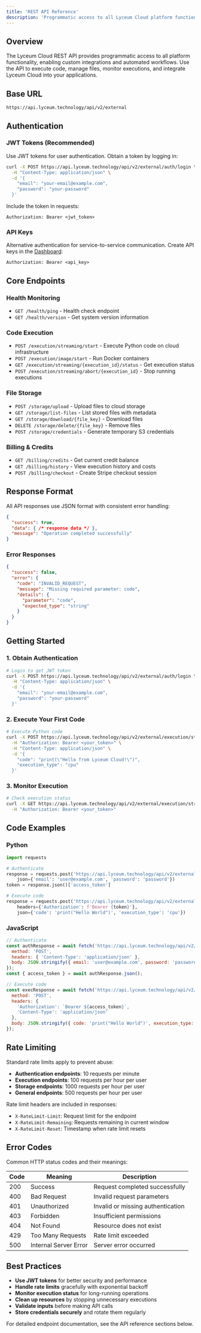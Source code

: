 ```yaml
---
title: 'REST API Reference'
description: 'Programmatic access to all Lyceum Cloud platform functionality for custom integrations and automated workflows'
---
```


## Overview

The Lyceum Cloud REST API provides programmatic access to all platform functionality, enabling custom integrations and automated workflows. Use the API to execute code, manage files, monitor executions, and integrate Lyceum Cloud into your applications.

## Base URL

```
https://api.lyceum.technology/api/v2/external
```

## Authentication

### JWT Tokens (Recommended)
Use JWT tokens for user authentication. Obtain a token by logging in:

```bash
curl -X POST https://api.lyceum.technology/api/v2/external/auth/login \
  -H "Content-Type: application/json" \
  -d '{
    "email": "your-email@example.com",
    "password": "your-password"
  }'
```

Include the token in requests:
```
Authorization: Bearer <jwt_token>
```

### API Keys
Alternative authentication for service-to-service communication. Create API keys in the [Dashboard](https://dashboard.lyceum.technology):

```
Authorization: Bearer <api_key>
```

## Core Endpoints

### Health Monitoring
- `GET /health/ping` - Health check endpoint
- `GET /health/version` - Get system version information

### Code Execution
- `POST /execution/streaming/start` - Execute Python code on cloud infrastructure
- `POST /execution/image/start` - Run Docker containers
- `GET /execution/streaming/{execution_id}/status` - Get execution status
- `POST /execution/streaming/abort/{execution_id}` - Stop running executions

### File Storage
- `POST /storage/upload` - Upload files to cloud storage
- `GET /storage/list-files` - List stored files with metadata
- `GET /storage/download/{file_key}` - Download files
- `DELETE /storage/delete/{file_key}` - Remove files
- `POST /storage/credentials` - Generate temporary S3 credentials

### Billing & Credits
- `GET /billing/credits` - Get current credit balance
- `GET /billing/history` - View execution history and costs
- `POST /billing/checkout` - Create Stripe checkout session

## Response Format

All API responses use JSON format with consistent error handling:

```json
{
  "success": true,
  "data": { /* response data */ },
  "message": "Operation completed successfully"
}
```

### Error Responses
```json
{
  "success": false,
  "error": {
    "code": "INVALID_REQUEST",
    "message": "Missing required parameter: code",
    "details": {
      "parameter": "code",
      "expected_type": "string"
    }
  }
}
```

## Getting Started

### 1. Obtain Authentication
```bash
# Login to get JWT token
curl -X POST https://api.lyceum.technology/api/v2/external/auth/login \
  -H "Content-Type: application/json" \
  -d '{
    "email": "your-email@example.com", 
    "password": "your-password"
  }'
```

### 2. Execute Your First Code
```bash
# Execute Python code
curl -X POST https://api.lyceum.technology/api/v2/external/execution/streaming/start \
  -H "Authorization: Bearer <your_token>" \
  -H "Content-Type: application/json" \
  -d '{
    "code": "print(\"Hello from Lyceum Cloud!\")",
    "execution_type": "cpu"
  }'
```

### 3. Monitor Execution
```bash
# Check execution status
curl -X GET https://api.lyceum.technology/api/v2/external/execution/streaming/{execution_id}/status \
  -H "Authorization: Bearer <your_token>"
```

## Code Examples

### Python
```python
import requests

# Authenticate
response = requests.post('https://api.lyceum.technology/api/v2/external/auth/login', 
    json={'email': 'user@example.com', 'password': 'password'})
token = response.json()['access_token']

# Execute code
response = requests.post('https://api.lyceum.technology/api/v2/external/execution/streaming/start',
    headers={'Authorization': f'Bearer {token}'},
    json={'code': 'print("Hello World")', 'execution_type': 'cpu'})
```

### JavaScript
```javascript
// Authenticate
const authResponse = await fetch('https://api.lyceum.technology/api/v2/external/auth/login', {
  method: 'POST',
  headers: { 'Content-Type': 'application/json' },
  body: JSON.stringify({ email: 'user@example.com', password: 'password' })
});
const { access_token } = await authResponse.json();

// Execute code
const execResponse = await fetch('https://api.lyceum.technology/api/v2/external/execution/streaming/start', {
  method: 'POST',
  headers: { 
    'Authorization': `Bearer ${access_token}`,
    'Content-Type': 'application/json'
  },
  body: JSON.stringify({ code: 'print("Hello World")', execution_type: 'cpu' })
});
```

## Rate Limiting

Standard rate limits apply to prevent abuse:
- **Authentication endpoints**: 10 requests per minute
- **Execution endpoints**: 100 requests per hour per user
- **Storage endpoints**: 1000 requests per hour per user
- **General endpoints**: 500 requests per hour per user

Rate limit headers are included in responses:
- `X-RateLimit-Limit`: Request limit for the endpoint
- `X-RateLimit-Remaining`: Requests remaining in current window
- `X-RateLimit-Reset`: Timestamp when rate limit resets

## Error Codes

Common HTTP status codes and their meanings:

| Code | Meaning | Description |
|------|---------|-------------|
| 200 | Success | Request completed successfully |
| 400 | Bad Request | Invalid request parameters |
| 401 | Unauthorized | Invalid or missing authentication |
| 403 | Forbidden | Insufficient permissions |
| 404 | Not Found | Resource does not exist |
| 429 | Too Many Requests | Rate limit exceeded |
| 500 | Internal Server Error | Server error occurred |

## Best Practices

- **Use JWT tokens** for better security and performance
- **Handle rate limits** gracefully with exponential backoff
- **Monitor execution status** for long-running operations
- **Clean up resources** by stopping unnecessary executions
- **Validate inputs** before making API calls
- **Store credentials securely** and rotate them regularly

<Note>
For detailed endpoint documentation, see the API reference sections below.
</Note>